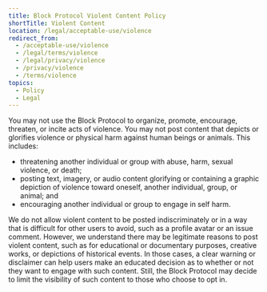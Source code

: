 ```yaml
---
title: Block Protocol Violent Content Policy
shortTitle: Violent Content
location: /legal/acceptable-use/violence
redirect_from:
  - /acceptable-use/violence
  - /legal/terms/violence
  - /legal/privacy/violence
  - /privacy/violence
  - /terms/violence
topics:
  - Policy
  - Legal
---
```


You may not use the Block Protocol to organize, promote, encourage, threaten, or incite acts of violence. You may not post content that depicts or glorifies violence or physical harm against human beings or animals. This includes:

- threatening another individual or group with abuse, harm, sexual violence, or death;
- posting text, imagery, or audio content glorifying or containing a graphic depiction of violence toward oneself, another individual, group, or animal; and
- encouraging another individual or group to engage in self harm.

We do not allow violent content to be posted indiscriminately or in a way that is difficult for other users to avoid, such as a profile avatar or an issue comment. However, we understand there may be legitimate reasons to post violent content, such as for educational or documentary purposes, creative works, or depictions of historical events. In those cases, a clear warning or disclaimer can help users make an educated decision as to whether or not they want to engage with such content. Still, the Block Protocol may decide to limit the visibility of such content to those who choose to opt in. 
